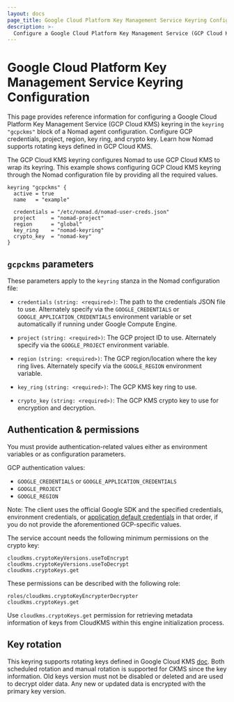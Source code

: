 ```yaml
---
layout: docs
page_title: Google Cloud Platform Key Management Service Keyring Configuration
description: >-
  Configure a Google Cloud Platform Key Management Service (GCP Cloud KMS) keyring in the `keyring "gcpckms"` block of a Nomad agent configuration. Configure GCP credentials, project, region, key ring, and crypto key. Learn how Nomad supports rotating keys defined in GCP Cloud KMS.
---
```


# Google Cloud Platform Key Management Service Keyring Configuration

This page provides reference information for configuring a Google Cloud Platform
Key Management Service (GCP Cloud KMS) keyring in the `keyring "gcpckms"` block
of a Nomad agent configuration. Configure GCP credentials, project, region, key
ring, and crypto key. Learn how Nomad supports rotating keys defined in GCP
Cloud KMS.

The GCP Cloud KMS keyring configures Nomad to use GCP Cloud KMS to wrap its
keyring. This example shows configuring GCP Cloud KMS keyring through the Nomad
configuration file by providing all the required values.

```hcl
keyring "gcpckms" {
  active = true
  name   = "example"

  credentials = "/etc/nomad.d/nomad-user-creds.json"
  project     = "nomad-project"
  region      = "global"
  key_ring    = "nomad-keyring"
  crypto_key  = "nomad-key"
}
```

## `gcpckms` parameters

These parameters apply to the `keyring` stanza in the Nomad configuration file:

- `credentials` `(string: <required>)`: The path to the credentials JSON file to
  use. Alternately specify via the `GOOGLE_CREDENTIALS` or
  `GOOGLE_APPLICATION_CREDENTIALS` environment variable or set automatically if
  running under Google Compute Engine.

- `project` `(string: <required>)`: The GCP project ID to use. Alternately
  specify via the `GOOGLE_PROJECT` environment variable.

- `region` `(string: <required>)`: The GCP region/location where the key ring
  lives. Alternately specify via the `GOOGLE_REGION` environment variable.

- `key_ring` `(string: <required>)`: The GCP KMS key ring to use.

- `crypto_key` `(string: <required>)`: The GCP KMS crypto key to use for
  encryption and decryption.

## Authentication &amp; permissions

You must provide authentication-related values either as environment
variables or as configuration parameters.

GCP authentication values:

- `GOOGLE_CREDENTIALS` or `GOOGLE_APPLICATION_CREDENTIALS`
- `GOOGLE_PROJECT`
- `GOOGLE_REGION`

Note: The client uses the official Google SDK and the specified credentials,
environment credentials, or [application default credentials][] in that order,
if you do not provide the aforementioned GCP-specific values.

The service account needs the following minimum permissions on the crypto key:

```text
cloudkms.cryptoKeyVersions.useToEncrypt
cloudkms.cryptoKeyVersions.useToDecrypt
cloudkms.cryptoKeys.get
```

These permissions can be described with the following role:

```text
roles/cloudkms.cryptoKeyEncrypterDecrypter
cloudkms.cryptoKeys.get
```

Use `cloudkms.cryptoKeys.get` permission for retrieving metadata information of
keys from CloudKMS within this engine initialization process.

## Key rotation

This keyring supports rotating keys defined in Google Cloud KMS
[doc][rotating_keys]. Both scheduled rotation and manual rotation is supported
for CKMS since the key information. Old keys version must not be disabled or
deleted and are used to decrypt older data. Any new or updated data is encrypted
with the primary key version.


[application default credentials]: https://developers.google.com/identity/protocols/application-default-credentials
[rotating_keys]: https://cloud.google.com/kms/docs/rotating-keys
